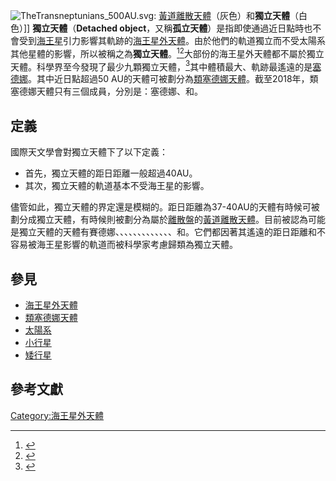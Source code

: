 [[File:TheTransneptunians_500AU.svg|right]]: [[黃道離散天體|黃道離散天體]]（灰色）和'''獨立天體'''（白色）]]
'''獨立天體'''（'''Detached object'''，又稱'''孤立天體'''）是指即使通過近日點時也不會受到[[海王星|海王星]]引力影響其軌跡的[[海王星外天體|海王星外天體]]。由於他們的軌道獨立而不受太陽系其他星體的影響，所以被稱之為'''獨立天體'''。<ref name="lykawka">{{Cite journal|title=AN OUTER PLANET BEYOND PLUTO AND THE ORIGIN OF THE TRANS-NEPTUNIAN BELT ARCHITECTURE|url=https://iopscience.iop.org/article/10.1088/0004-6256/135/4/1161|last=Lykawka|first=Patryk S.|last2=Mukai|first2=Tadashi|date=2008-04-01|journal=The Astronomical Journal|issue=4|doi=10.1088/0004-6256/135/4/1161|volume=135|pages=1161–1200|bibcode=2008AJ....135.1161L|issn=0004-6256|arxiv=0712.2198}}</ref><ref name="Jewitt2006">{{Cite book|chapter=The Solar System Beyond The Planets|title=Solar System Update|url=http://link.springer.com/10.1007/3-540-37683-6_11|publisher=Springer-Verlag|date=2006|location=Berlin/Heidelberg|isbn=978-3-540-26056-1|pages=267–293|doi=10.1007/3-540-37683-6_11|language=en|first=Audrey|last=Delsanti|first2=David|last2=Jewitt|editor-first=Philippe|editor-last=Blondel}}</ref>大部份的海王星外天體都不屬於獨立天體。科學界至今發現了最少九顆獨立天體，<ref name="LykDyn">{{Cite journal|title=Dynamical classification of trans-neptunian objects: Probing their origin, evolution, and interrelation|url=https://linkinghub.elsevier.com/retrieve/pii/S001910350700036X|last=Lykawka|first=Patryk Sofia|last2=Mukai|first2=Tadashi|date=2007-07|journal=Icarus|issue=1|doi=10.1016/j.icarus.2007.01.001|volume=189|pages=213–232|language=en|bibcode=2007Icar..189..213L}}</ref>其中體積最大、軌跡最遙遠的是[[小行星90377|塞德娜]]。其中近日點超過50 AU的天體可被劃分為[[類塞德娜天體|類塞德娜天體]]。截至2018年，類塞德娜天體只有三個成員，分別是：塞德娜、{{mpl|2012 VP|113}}和{{mpl|2015 TG|387}}。

==定義==
國際天文學會對獨立天體下了以下定義：
*首先，獨立天體的距日距離一般超過40AU。
*其次，獨立天體的軌道基本不受海王星的影響。
儘管如此，獨立天體的界定還是模糊的。距日距離為37-40AU的天體有時候可被劃分成獨立天體，有時候則被劃分為屬於[[離散盤|離散盤]]的[[黃道離散天體|黃道離散天體]]。目前被認為可能是獨立天體的天體有賽德娜、{{mpl|2004 XR|190}}、{{mpl|2004 VN|112}}、{{mpl|2005 TB|190}}、{{mpl|2000 CR|105}}、{{mpl|2003 UY|291}}、{{mpl|2000 YW|134}}、{{mpl|1995 TL|8}}、{{mpl|2003 QK|91}}、{{mpl|2003 FZ|129}}、{{mpl|2005 PQ|21}}、{{mpl|2006 QH|181}}、{{mpl|2003 FY|128}}、{{mpl|2006 HX|122}}和{{mpl|2010 KZ|39}}。它們都因著其遙遠的距日距離和不容易被海王星影響的軌道而被科學家考慮歸類為獨立天體。

==參見==
*[[海王星外天體|海王星外天體]]
*[[類塞德娜天體|類塞德娜天體]]
*[[太陽系|太陽系]]
*[[小行星|小行星]]
*[[矮行星|矮行星]]

==參考文獻==
{{reflist}}
{{小天體}}
{{太阳系}}
[[Category:海王星外天體|Category:海王星外天體]]
